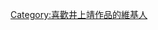 {{Userbox
  |border-c = #000000
  |border-s = 1
  |id-c     = #cc0000
  |id-s     = 
  |id-fc    = #ffffff
  |info-c   = #ffffff
  |info-s   = 10
  |info-fc  = #000000
  |id       = {{lang|ja|井上<br>靖}}
  |info     = 這個用戶喜歡'''[[井上靖]]'''的作品。
}}

[[Category:喜歡井上靖作品的維基人]]